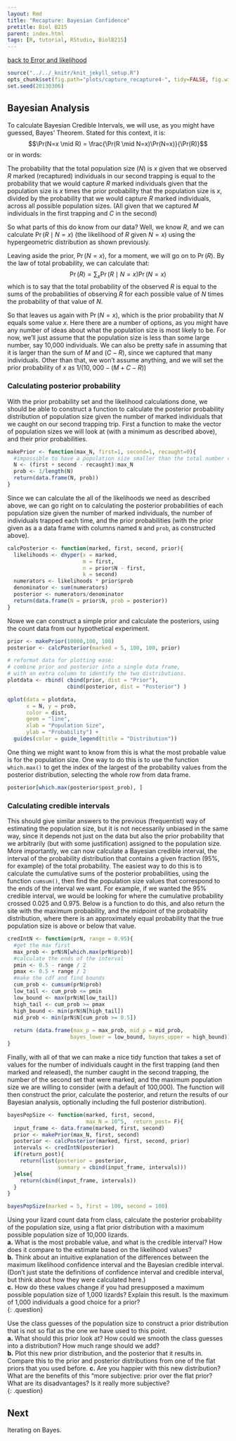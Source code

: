 ```yaml
---
layout: Rmd
title: "Recapture: Bayesian Confidence"
pretitle: Biol B215
parent: index.html
tags: [R, tutorial, RStudio, BiolB215]
---
```


[back to Error and likelihood](capture_recapture3.html)

```r
source("../../_knitr/knit_jekyll_setup.R")
opts_chunk$set(fig.path="plots/capture_recapture4-", tidy=FALSE, fig.width=6.5, fig.height=5, cache=TRUE, cache.extra=rand_seed)
set.seed(20130306)
```
## Bayesian Analysis
To calculate Bayesian Credible Intervals, we will use, as you might have guessed, Bayes' Theorem. Stated for this context, it is:
$$\Pr(N=x \mid R) = \frac{\Pr(R \mid N=x)\Pr(N=x)}{\Pr(R)}$$ 
or in words:

The probability that the total population size ($N$) is $x$ given that we observed $R$ marked (recaptured) individuals in our second trapping is equal to the probability that we would capture $R$ marked individuals given that the population size is $x$ times the prior probability that the population size is $x$, divided by the probability that we would capture $R$ marked individuals, across all possible population sizes. (All given that we captured $M$ individuals in the first trapping and $C$ in the second)


So what parts of this do know from our data? Well, we know $R$, and we can calculate $\Pr(R \mid N=x)$ (the likelihood of $R$ given $N=x$) using the hypergeometric distribution as shown previously.

Leaving aside the prior, $\Pr(N=x)$, for a moment, we will go on to $\Pr(R)$. By the law of total probability, we can calculate that:
$$\Pr(R) = \sum_x{\Pr(R \mid N=x)\Pr(N=x)}$$
which is to say that the total probability of the observed $R$ is equal to the sums of the probabilities of observing $R$ for each possible value of $N$ times the probability of that value of $N$.


So that leaves us again with $\Pr(N=x)$, which is the prior probability that $N$ equals some value $x$. Here there are a number of options, as you might have any number of ideas about what the population size is most likely to be. For now, we'll just assume that the population size is less than some large number, say 10,000 individuals. We can also be pretty safe in assuming that it is larger than the sum of $M$ and $(C-R)$, since we captured that many individuals. Other than that, we won't assume anything, and we will set the prior probability of $x$ as $1/(10,000 - (M + C - R))$


### Calculating posterior probability
With the prior probability set and the likelihood calculations done, we should be able to construct a function to calculate the posterior probability distribution of population size given the number of marked individuals that we caught on our second trapping trip. First a function to make the vector of population sizes we will look at (with a minimum as described above), and their prior probabilities.

```r
makePrior <- function(max_N, first=1, second=1, recaught=0){
  #impossible to have a population size smaller than the total number captured in either run
  N <- (first + second - recaught):max_N
  prob <- 1/length(N)
  return(data.frame(N, prob))
}
```

Since we can calculate the all of the likelihoods we need as described above, we can go right on to calculating the posterior probabilities of each population size given the number of marked individuals, the number of individuals trapped each time, and the prior probabilities (with the prior given as a a data frame with columns named `N` and `prob`, as constructed above). 

```r
calcPosterior <- function(marked, first, second, prior){
  likelihoods <- dhyper(x = marked, 
                        m = first, 
                        n = prior$N - first, 
                        k = second) 
  numerators <- likelihoods * prior$prob
  denominator <- sum(numerators)
  posterior <- numerators/denominator
  return(data.frame(N = prior$N, prob = posterior))
}
```


Nowe we can construct a simple prior and calculate the posteriors, using the count data from our hypothetical experiment.

```r
prior <- makePrior(10000,100, 100)
posterior <- calcPosterior(marked = 5, 100, 100, prior)

# reformat data for plotting ease:
# combine prior and posterior into a single data frame, 
# with an extra column to identify the two distributions.
plotdata <- rbind( cbind(prior, dist = "Prior"),
                   cbind(posterior, dist = "Posterior") )

qplot(data = plotdata,
      x = N, y = prob, 
      color = dist,
      geom = "line", 
      xlab = "Population Size", 
      ylab = "Probability") +
  guides(color = guide_legend(title = "Distribution"))
```


One thing we might want to know from this is what the most probable value is for the population size. One way to do this is to use the function `which.max()` to get the index of the largest of the probability values from the posterior distribution, selecting the whole row from data frame.

```r
posterior[which.max(posterior$post_prob), ]
```

### Calculating credible intervals
This should give similar answers to the previous (frequentist) way of estimating the population size, but it is not necessarily unbiased in the same way, since it depends not just on the data but also the prior probability that we arbitrarily (but with some justification) assigned to the population size. More importantly, we can now calculate a Bayesian credible interval, the interval of the probability distribution that contains a given fraction (95%, for example) of the total probability. The easiest way to do this is to calculate the cumulative sums of the posterior probabilities, using the function `cumsum()`, then find the population size values that correspond to the ends of the interval we want. For example, if we wanted the 95% credible interval, we would be looking for where the cumulative probability crossed 0.025 and 0.975. Below is a function to do this, and also return the site with the maximum probability, and the midpoint of the probability distribution, where there is an approximately equal probability that the true population size is above or below that value.

```r
credIntN <- function(prN, range = 0.95){
  #get the max first
  max_prob <- prN$N[which.max(prN$prob)]
  #calculate the ends of the interval
  pmin <- 0.5 - range / 2
  pmax <- 0.5 + range / 2
  #make the cdf and find bounds
  cum_prob <- cumsum(prN$prob)
  low_tail <- cum_prob <= pmin
  low_bound <- max(prN$N[low_tail])
  high_tail <- cum_prob >= pmax
  high_bound <- min(prN$N[high_tail])
  mid_prob <- min(prN$N[cum_prob >= 0.5])
  
  return (data.frame(max_p = max_prob, mid_p = mid_prob,
                    bayes_lower = low_bound, bayes_upper = high_bound))
}
```

Finally, with all of that we can make a nice tidy function that takes a set of values for the number of individuals caught in the first trapping (and then marked and released), the number caught in the second trapping, the number of the second set that were marked, and the maximum population size we are willing to consider (with a default of 100,000). The function will then construct the prior, calculate the posterior, and return the results of our Bayesian analysis, optionally including the full posterior distribution).

```r
bayesPopSize <- function(marked, first, second, 
                         max_N = 10^5,  return_post= F){
  input_frame <- data.frame(marked, first, second)
  prior <- makePrior(max_N, first, second)
  posterior <- calcPosterior(marked, first, second, prior)
  intervals <- credIntN(posterior)
  if(return_post){
    return(list(posterior = posterior,
                summary = cbind(input_frame, intervals)))
  }else{
    return(cbind(input_frame, intervals))
  }
}

bayesPopSize(marked = 5, first = 100, second = 100)
```


Using your lizard count data from class, calculate the posterior probability of the population size, using a flat prior distribution with a maximum possible population size of 10,000 lizards.  
**a.**  What is the most probable value, and what is the credible interval? How does it compare to the estimate based on the likelihood values?  
**b.**  Think about an intuitive explanation of the differences between the maximum likelihood confidence interval and the Bayesian credible interval. (Don't just state the definitions of confidence interval and credible interval, but think about how they were calculated here.)  
**c.**  How do these values change if you had presupposed a maximum possible population size of 1,000 lizards? Explain this result. Is the maximum of 1,000 individuals a good choice for a prior?  
{: .question}

Use the class guesses of the population size to construct a prior distribution that is not so flat as the one we have used to this point.  
**a.**  What should this prior look at? How could we smooth the class guesses into a distribution? How much range should we add?  
**b.**  Plot this new prior distribution, and the posterior that it results in. Compare this to the prior and posterior distributions from one of the flat priors that you used before.
**c.**  Are you happier with this new distribution? What are the benefits of this "more subjective: prior over the flat prior? What are its disadvantages? Is it really more subjective?  
{: .question}

## Next
Iterating on Bayes.